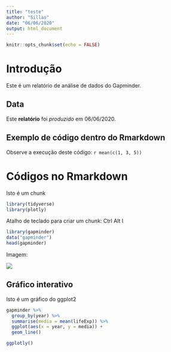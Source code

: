 ```yaml
---
title: "teste"
author: "Sillas"
date: "06/06/2020"
output: html_document
---
```




```r
knitr::opts_chunk$set(echo = FALSE)
```

# Introdução

Este é um relatório de análise de dados do Gapminder.

## Data

Este **relatório** foi *produzido* em 06/06/2020.

## Exemplo de código dentro do Rmarkdown

Observe a execução deste código: `r mean(c(1, 3, 5))`

# Códigos no Rmarkdown

Isto é um chunk

```r
library(tidyverse)
library(plotly)
```

Atalho de teclado para criar um chunk: Ctrl Alt I

```r
library(gapminder)
data("gapminder")
head(gapminder)
```

Imagem:

![](https://s2.glbimg.com/8wLaqvUGXEp7GB6HnWa58pElt80=/0x0:1280x960/984x0/smart/filters:strip_icc()/i.s3.glbimg.com/v1/AUTH_59edd422c0c84a879bd37670ae4f538a/internal_photos/bs/2020/O/W/saLqmBRsSBOVaQzhxpTQ/miguel.jpg)

## Gráfico interativo

Isto é um gráfico do ggplot2

```r
gapminder %>% 
  group_by(year) %>% 
  summarise(media = mean(lifeExp)) %>% 
  ggplot(aes(x = year, y = media)) +
  geom_line()
```


```r
ggplotly()
```




